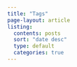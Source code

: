 ```yaml
---
title: "Tags"
page-layout: article
listing:
  contents: posts
  sort: "date desc"
  type: default
  categories: true
---
```

